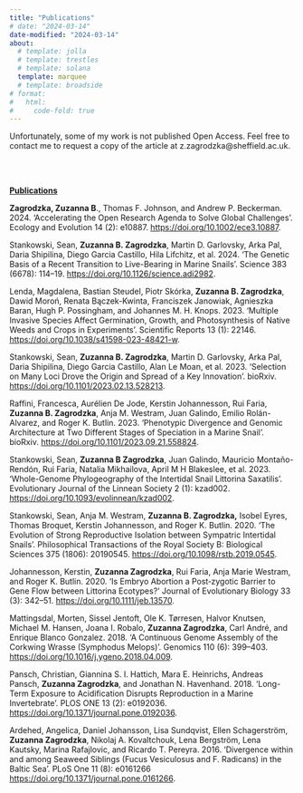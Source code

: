 ```yaml
---
title: "Publications"
# date: "2024-03-14"
date-modified: "2024-03-14"
about:
  # template: jolla
  # template: trestles
  # template: solana
  template: marquee
  # template: broadside
# format: 
#   html:
#     code-fold: true
---
```


Unfortunately, some of my work is not published Open Access. Feel free to contact me to request a copy of the article at z.zagrodzka\@sheffield.ac.uk.

\

\
[**Publications**]{.underline}

**Zagrodzka, Zuzanna B**., Thomas F. Johnson, and Andrew P. Beckerman. 2024. 'Accelerating the Open Research Agenda to Solve Global Challenges'. Ecology and Evolution 14 (2): e10887. <https://doi.org/10.1002/ece3.10887>.

Stankowski, Sean, **Zuzanna B. Zagrodzka**, Martin D. Garlovsky, Arka Pal, Daria Shipilina, Diego Garcia Castillo, Hila Lifchitz, et al. 2024. 'The Genetic Basis of a Recent Transition to Live-Bearing in Marine Snails'. Science 383 (6678): 114--19. <https://doi.org/10.1126/science.adi2982>.

Lenda, Magdalena, Bastian Steudel, Piotr Skórka, **Zuzanna B. Zagrodzka**, Dawid Moroń, Renata Bączek-Kwinta, Franciszek Janowiak, Agnieszka Baran, Hugh P. Possingham, and Johannes M. H. Knops. 2023. 'Multiple Invasive Species Affect Germination, Growth, and Photosynthesis of Native Weeds and Crops in Experiments'. Scientific Reports 13 (1): 22146. <https://doi.org/10.1038/s41598-023-48421-w>.

Stankowski, Sean, **Zuzanna B. Zagrodzka**, Martin D. Garlovsky, Arka Pal, Daria Shipilina, Diego Garcia Castillo, Alan Le Moan, et al. 2023. 'Selection on Many Loci Drove the Origin and Spread of a Key Innovation'. bioRxiv. <https://doi.org/10.1101/2023.02.13.528213>.

Raffini, Francesca, Aurélien De Jode, Kerstin Johannesson, Rui Faria, **Zuzanna B. Zagrodzka**, Anja M. Westram, Juan Galindo, Emilio Rolán-Alvarez, and Roger K. Butlin. 2023. 'Phenotypic Divergence and Genomic Architecture at Two Different Stages of Speciation in a Marine Snail'. bioRxiv. <https://doi.org/10.1101/2023.09.21.558824>.

Stankowski, Sean, **Zuzanna B Zagrodzka**, Juan Galindo, Mauricio Montaño-Rendón, Rui Faria, Natalia Mikhailova, April M H Blakeslee, et al. 2023. 'Whole-Genome Phylogeography of the Intertidal Snail Littorina Saxatilis'. Evolutionary Journal of the Linnean Society 2 (1): kzad002. <https://doi.org/10.1093/evolinnean/kzad002>.

Stankowski, Sean, Anja M. Westram, **Zuzanna B. Zagrodzka,** Isobel Eyres, Thomas Broquet, Kerstin Johannesson, and Roger K. Butlin. 2020. 'The Evolution of Strong Reproductive Isolation between Sympatric Intertidal Snails'. Philosophical Transactions of the Royal Society B: Biological Sciences 375 (1806): 20190545. <https://doi.org/10.1098/rstb.2019.0545>.

Johannesson, Kerstin, **Zuzanna Zagrodzka**, Rui Faria, Anja Marie Westram, and Roger K. Butlin. 2020. 'Is Embryo Abortion a Post‐zygotic Barrier to Gene Flow between Littorina Ecotypes?' Journal of Evolutionary Biology 33 (3): 342--51. <https://doi.org/10.1111/jeb.13570>.

Mattingsdal, Morten, Sissel Jentoft, Ole K. Tørresen, Halvor Knutsen, Michael M. Hansen, Joana I. Robalo, **Zuzanna Zagrodzka**, Carl André, and Enrique Blanco Gonzalez. 2018. 'A Continuous Genome Assembly of the Corkwing Wrasse (Symphodus Melops)'. Genomics 110 (6): 399--403. <https://doi.org/10.1016/j.ygeno.2018.04.009>.

Pansch, Christian, Giannina S. I. Hattich, Mara E. Heinrichs, Andreas Pansch, **Zuzanna Zagrodzka**, and Jonathan N. Havenhand. 2018. 'Long-Term Exposure to Acidification Disrupts Reproduction in a Marine Invertebrate'. PLOS ONE 13 (2): e0192036. <https://doi.org/10.1371/journal.pone.0192036>.

Ardehed, Angelica, Daniel Johansson, Lisa Sundqvist, Ellen Schagerström, **Zuzanna Zagrodzka**, Nikolaj A. Kovaltchouk, Lena Bergström, Lena Kautsky, Marina Rafajlovic, and Ricardo T. Pereyra. 2016. 'Divergence within and among Seaweed Siblings (Fucus Vesiculosus and F. Radicans) in the Baltic Sea'. PLoS One 11 (8): e0161266 <https://doi.org/10.1371/journal.pone.0161266>.
